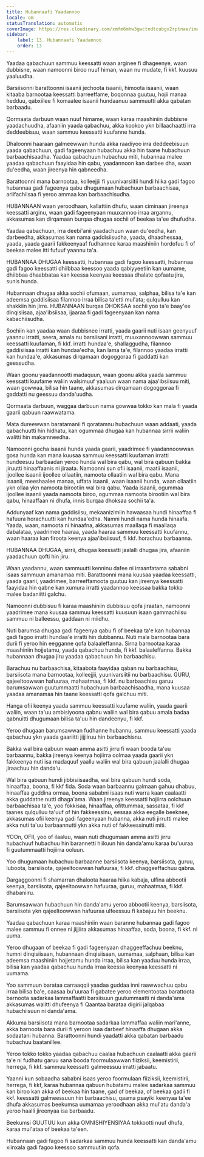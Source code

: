 ```yaml
---
title: Hubannaafi Yaadannoo
locale: om
statusTranslation: automatic
coverImage: https://res.cloudinary.com/xmfm6mhw3gwctndtcubgx2rptnae/image/upload/v1740337243/small_cover_educacion_fundamental_a051170f1c.webp
sidebar:
    label: 13. Hubannaafi Yaadannoo
    order: 13
---
```

Yaadaa qabachuun sammuu keessatti waan arginee fi dhageenye, waan dubbisne, waan namoonni biroo nuuf himan, waan nu mudate, fi kkf. kuusuu yaaluudha.

Barsiisonni barattoonni isaanii jechoota isaanii, himoota isaanii, waan kitaaba barnootaa keessatti barreeffame, boqonnaa guutuu, hojii manaa hedduu, qabxiilee fi komaalee isaanii hundaanuu sammuutti akka qabatan barbaadu.

Qormaata darbuun waan nuuf himame, waan karaa maashiniin dubbisne yaadachuudha, afaaniin yaada qabachuu, akka kookoo ykn billaachaatti irra deddeebisuu, waan sammuu keessatti kuufanne hunda.

Dhaloonni haaraan galmeewwan hunda akka raadiyoo irra deddeebisuun yaada qabachuun, gadi fageenyaan hubachuu akka hin taane hubachuun barbaachisaadha. Yaadaa qabachuun hubachuu miti, hubannaa malee yaadaa qabachuun faayidaa hin qabu, yaadannoon kan darbee dha, waan du'eedha, waan jireenya hin qabneedha.

Barattoonni mana barnootaa, kolleejjii fi yuunivarsiitii hundi hiika gadi fagoo hubannaa gadi fageenya qabu dhugumaan hubachuun barbaachisaa, ariifachiisaa fi yeroo ammaa kan barbaachisudha.

HUBANNAAN waan yeroodhaan, kallattiin dhufu, waan ciminaan jireenya keessatti arginu, waan gadi fageenyaan muuxannoo irraa argannu, akkasumas kan dirqamaan burqaa dhugaa sochii of beekaa ta'ee dhufudha.

Yaadaa qabachuun, irra deebi'anii yaadachuun waan du'eedha, kan darbeedha, akkasumas kan nama gaddisiisudha, yaada, dhaadhessaa, yaada, yaada gaarii fakkeenyaaf fudhannee karaa maashiniin hordofuu fi of beekaa malee itti fufuuf yaannu ta'a.

HUBANNAA DHUGAA keessatti, hubannaa gadi fagoo keessatti, hubannaa gadi fagoo keessatti dhiibbaa keessoo yaada qabiyyeetiin kan uumame, dhiibbaa dhaabbataa kan keessa keenyaa keessaa dhalate qofaatu jira, sunis hunda.

Hubannaan dhugaa akka sochii ofumaan, uumamaa, salphaa, bilisa ta'e kan adeemsa gaddisiisaa filannoo irraa bilisa ta'etti mul'ata; qulqulluu kan shakkiin hin jirre. HUBANNAAN burqaa DHOKSAA sochii yoo ta'e baay'ee dinqisiisaa, ajaa'ibsiisaa, ijaaraa fi gadi fageenyaan kan nama kabachiisudha.

Sochiin kan yaadaa waan dubbisnee irratti, yaada gaarii nuti isaan geenyuuf yaannu irratti, seera, amala nu barsiisani irratti, muuxannoowwan sammuu keessatti kuufaman, fi kkf. irratti hundaa'e, shallaggudha, filannoo gaddisiisaa irratti kan hundaa'edha, kan lama ta'e, filannoo yaadaa irratti kan hundaa'e, akkasumas dirqamaan dogoggoraa fi gaddatti kan geessudha.

Waan goonu yaadannootti madaquun, waan goonu akka yaada sammuu keessatti kuufame waliin walsimuuf yaaluun waan nama ajaa'ibsiisuu miti, waan gowwaa, bilisa hin taane, akkasumas dirqamaan dogoggoraa fi gaddatti nu geessuu danda'uudha.

Qormaata darbuun, waggaa darbuun nama gowwaa tokko kan mala fi yaada gaarii qabuun raawwatama.

Mata dureewwan baratamanii fi qoratamnu hubachuun waan addaati, yaada qabachuutti hin hidhatu, kan ogummaa dhugaa kan hubannaa sirrii waliin walitti hin makamneedha.

Namoonni gocha isaanii hunda yaada gaarii, yaadrimee fi yaadannoowwan gosa hunda kan mana kuusaa sammuu keessatti kuufaman irratti hundeesuu barbaadan yeroo hunda wal bira qabu, wal bira qabuun bakka jiruutti hinaaffaanis ni jiraata. Namoonni sun ofii isaanii, maatii isaanii, ijoollee isaanii ijoollee ollaatiin, namoota ollaatiin wal bira qabu. Mana isaanii, meeshaalee manaa, uffata isaanii, waan isaanii hunda, waan ollaatiin ykn ollaa ykn namoota birootiin wal bira qabu. Yaada isaanii, ogummaa ijoollee isaanii yaada namoota biroo, ogummaa namoota birootiin wal bira qabu, hinaaffaan ni dhufa, innis burqaa dhoksaa sochii ta'a.

Addunyaaf kan nama gaddisiisu, mekaanizimiin hawaasaa hundi hinaaffaa fi hafuura horachuutti kan hundaa'edha. Namni hundi nama hunda hinaafa. Yaada, waan, namoota ni hinaafna, akkasumas maallaqa fi maallaqa dabalataa, yaadrimee haaraa, yaada haaraa sammuu keessatti kuufannu, waan haaraa kan firoota keenya ajaa'ibsiisuuf, fi kkf. horachuu barbaanna.

HUBANNAA DHUGAA, sirrii, dhugaa keessatti jaalalli dhugaa jira, afaaniin yaadachuun qofti hin jiru.

Waan yaadannu, waan sammuutti kenninu dafee ni irraanfatama sababni isaas sammuun amanamaa miti. Barattoonni mana kuusaa yaadaa keessatti, yaada gaarii, yaadrimee, barreeffamoota guutuu kan jireenya keessatti faayidaa hin qabne kan xumura irratti yaadannoo keessaa bakka tokko malee badaniitti galchu.

Namoonni dubbisuu fi karaa maashiniin dubbisuu qofa jiraatan, namoonni yaadrimee mana kuusaa sammuu keessatti kuusuun isaan gammachiisu sammuu ni balleessu, gaddaan ni miidhu.

Nuti barumsa dhugaa gadi fageenya qabu fi of beekaa ta'e kan hubannaa gadi fagoo irratti hundaa'e irratti hin dubbannu. Nuti mala barnootaa bara durii fi yeroo hin eegganne qofa balaaleffanna. Sirna barnootaa karaa maashiniin hojjetamu, yaada qabachuu hunda, fi kkf. balaaleffanna. Bakka hubannaan dhugaa jiru yaadaa qabachuun hin barbaachisu.

Barachuu nu barbaachisa, kitaabota faayidaa qaban nu barbaachisu, barsiisota mana barnootaa, kolleejjii, yuunivarsiitii nu barbaachisu. GURU, qajeeltoowwan hafuuraa, mahaatmaa, fi kkf. nu barbaachisu garuu barumsawwan guutummaatti hubachuun barbaachisaadha, mana kuusaa yaadaa amanamaa hin taane keessatti qofa galchuu miti.

Hanga ofii keenya yaada sammuu keessatti kuufame waliin, yaada gaarii waliin, waan ta'uu ambisiyoona qabnu waliin wal bira qabuu amala badaa qabnuitti dhugumaan bilisa ta'uu hin dandeenyu, fi kkf.

Yeroo dhugaan barumsawwan fudhanne hubannu, sammuu keessatti yaada qabachuu ykn yaada gaariitti jijjiiruu hin barbaachisnu.

Bakka wal bira qabuun waan amma asitti jirru fi waan booda ta'uu barbaannu, bakka jireenya keenya hojiirra oolmaa yaada gaarii ykn fakkeenya nuti isa madaquuf yaallu waliin wal bira qabuun jaalalli dhugaa jiraachuu hin danda'u.

Wal bira qabuun hundi jibbisiisaadha, wal bira qabuun hundi soda, hinaaffaa, boona, fi kkf fida. Soda waan barbaannu galmaan gahuu dhabuu, hinaaffaa guddina ormaa, boona sababni isaas nuti warra kaan caalaatti akka guddatne nutti dhaga'ama. Waan jireenya keessatti hojiirra oolchuun barbaachisaa ta'e, yoo fokkisaa, hinaaffaa, ofittummaa, sassataa, fi kkf taanes qulqulluu ta'uuf of hin fakkeessinu, eessaa akka eegalle beeknee, akkasumas ofii keenya gadi fageenyaan hubanna, akka nuti jirrutti malee akka nuti ta'uu barbaannutti ykn akka nuti of fakkeessinutti miti.

YOOn, OFII, yoo of ilaaluu, waan nuti dhugumaan amma asitti jirru hubachuuf hubachuu hin barannetti hiikuun hin danda'amu karaa bu'uuraa fi guutummaatti hojiirra ooluun.

Yoo dhugumaan hubachuu barbaanne barsiisota keenya, barsiisota, guruu, luboota, barsiisota, qajeeltoowwan hafuuraa, fi kkf. dhaggeeffachuu qabna.

Dargaggoonni fi shamarran dhaloota haaraa hiika kabaja, ulfina abbootii keenya, barsiisota, qajeeltoowwan hafuuraa, guruu, mahaatmaa, fi kkf. dhabaniiru.

Barumsawwan hubachuun hin danda'amu yeroo abbootii keenya, barsiisota, barsiisota ykn qajeeltoowwan hafuuraa ulfeessuu fi kabajuu hin beeknu.

Yaadaa qabachuun karaa maashiniin waan baranne hubannaa gadi fagoo malee sammuu fi onnee ni jijjiira akkasumas hinaaffaa, soda, boona, fi kkf. ni uuma.

Yeroo dhugaan of beekaa fi gadi fageenyaan dhaggeeffachuu beeknu, humni dinqisiisaan, hubannaan dinqisiisaan, uumamaa, salphaan, bilisa kan adeemsa maashiniin hojjetamu hunda irraa, bilisa kan yaaduu hunda irraa, bilisa kan yaadaa qabachuu hunda irraa keessa keenyaa keessatti ni uumama.

Yoo sammuun barataa carraaqqii yaadaa guddaa inni raawwachuu qabu irraa bilisa ba'e, caasaa bu'uuraa fi gabatee yeroo elementootaa barattoota barnoota sadarkaa lammaffaatti barsiisuun guutummaatti ni danda'ama akkasumas walitti dhufeenya fi Qaantaa barataa digirii jalqabaa hubachiisuun ni danda'ama.

Akkuma barsiisota mana barnootaa sadarkaa lammaffaa waliin mari'anne, akka barnoota bara durii fi yeroon isaa darbeef hinaaffa dhugaan akka sodaatani hubanna. Barattoonni hundi yaadatti akka qabatan barbaadu hubachuu baatanillee.

Yeroo tokko tokko yaadaa qabachuu caalaa hubachuun caalaatti akka gaarii ta'e ni fudhatu garuu sana booda foormulaawwan fiiziksii, keemistirii, herrega, fi kkf. sammuu keessatti galmeessuu irratti jabaatu.

Yaanni kun sobaadha sababni isaas yeroo foormulaan fiiziksii, keemistirii, herrega, fi kkf, karaa hubannaa qabuun hubatamu malee sadarkaa sammuu kan biroo kan akka of beekaa hin taane, gad of beekaa, of beekaa gadii fi kkf. keessatti galmeessuun hin barbaachisu, qaama psayiki keenyaa ta'ee dhufa akkasumas beekumsa uumamaa yeroodhaan akka mul'atu danda'a yeroo haalli jireenyaa isa barbaadu.

Beekumsi GUUTUU kun akka OMNISHIYENSIYAA tokkootti nuuf dhufa, karaa mul'ataa of beekaa ta'een.

Hubannaan gadi fagoo fi sadarkaa sammuu hunda keessatti kan danda'amu xiinxala gadi fagoo keessoo sammuutiin qofa.


